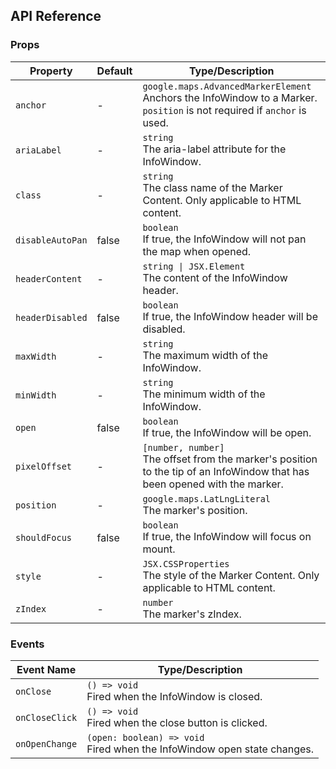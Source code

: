 <MDXHeader title="InfoWindow" description="Renders an InfoWindow" />

<ComponentPreview name="markers-and-infowindows" />

## API Reference

### Props

| Property         | Default | Type/Description                                                                                                                |
| ---------------- | ------- | ------------------------------------------------------------------------------------------------------------------------------- |
| `anchor`         | -       | `google.maps.AdvancedMarkerElement`<br />Anchors the InfoWindow to a Marker. `position` is not required if `anchor` is used.    |
| `ariaLabel`      | -       | `string`<br />The aria-label attribute for the InfoWindow.                                                                      |
| `class`          | -       | `string`<br />The class name of the Marker Content. Only applicable to HTML content.                                            |
| `disableAutoPan` | false   | `boolean`<br />If true, the InfoWindow will not pan the map when opened.                                                        |
| `headerContent`  | -       | `string \| JSX.Element`<br />The content of the InfoWindow header.                                                              |
| `headerDisabled` | false   | `boolean`<br />If true, the InfoWindow header will be disabled.                                                                 |
| `maxWidth`       | -       | `string`<br />The maximum width of the InfoWindow.                                                                              |
| `minWidth`       | -       | `string`<br />The minimum width of the InfoWindow.                                                                              |
| `open`           | false   | `boolean`<br />If true, the InfoWindow will be open.                                                                            |
| `pixelOffset`    | -       | `[number, number]`<br />The offset from the marker's position to the tip of an InfoWindow that has been opened with the marker. |
| `position`       | -       | `google.maps.LatLngLiteral`<br />The marker's position.                                                                         |
| `shouldFocus`    | false   | `boolean`<br />If true, the InfoWindow will focus on mount.                                                                     |
| `style`          | -       | `JSX.CSSProperties`<br />The style of the Marker Content. Only applicable to HTML content.                                      |
| `zIndex`         | -       | `number`<br />The marker's zIndex.                                                                                              |

### Events

| Event Name     | Type/Description                                                             |
| -------------- | ---------------------------------------------------------------------------- |
| `onClose`      | `() => void`<br />Fired when the InfoWindow is closed.                       |
| `onCloseClick` | `() => void`<br />Fired when the close button is clicked.                    |
| `onOpenChange` | `(open: boolean) => void`<br />Fired when the InfoWindow open state changes. |
